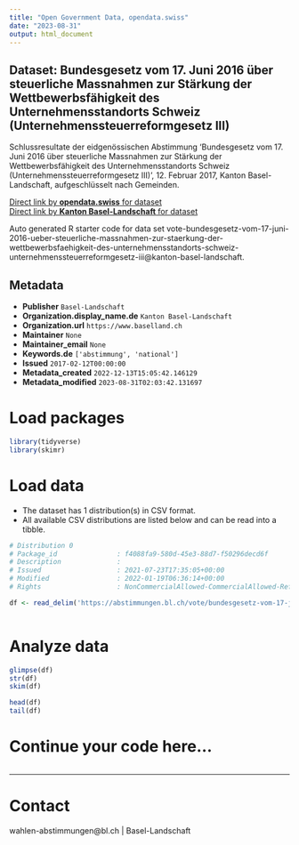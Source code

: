```yaml
---
title: "Open Government Data, opendata.swiss"
date: "2023-08-31"
output: html_document
---
```


## Dataset: Bundesgesetz vom 17. Juni 2016 über steuerliche Massnahmen zur Stärkung der Wettbewerbsfähigkeit des Unternehmensstandorts Schweiz (Unternehmenssteuerreformgesetz III)

Schlussresultate der eidgenössischen Abstimmung 'Bundesgesetz vom 17. Juni 2016 über steuerliche Massnahmen zur Stärkung der Wettbewerbsfähigkeit des Unternehmensstandorts Schweiz (Unternehmenssteuerreformgesetz III)	', 12. Februar 2017, Kanton Basel-Landschaft, aufgeschlüsselt nach Gemeinden.

[Direct link by **opendata.swiss** for dataset](https://opendata.swiss/de/dataset/bundesgesetz-vom-17-juni-2016-uber-steuerliche-massnahmen-zur-starkung-der-wettbewerbsfahigkeit)<br>
[Direct link by **Kanton Basel-Landschaft** for dataset](https://abstimmungen.bl.ch/vote/bundesgesetz-vom-17-juni-2016-ueber-steuerliche-massnahmen-zur-staerkung-der-wettbewerbsfaehigkeit-des-unternehmensstandorts-schweiz-unternehmenssteuerreformgesetz-iii/data)

Auto generated R starter code for data set vote-bundesgesetz-vom-17-juni-2016-ueber-steuerliche-massnahmen-zur-staerkung-der-wettbewerbsfaehigkeit-des-unternehmensstandorts-schweiz-unternehmenssteuerreformgesetz-iii@kanton-basel-landschaft.

## Metadata

- **Publisher** `Basel-Landschaft`
- **Organization.display_name.de** `Kanton Basel-Landschaft`
- **Organization.url** `https://www.baselland.ch`
- **Maintainer** `None`
- **Maintainer_email** `None`
- **Keywords.de** `['abstimmung', 'national']`
- **Issued** `2017-02-12T00:00:00`
- **Metadata_created** `2022-12-13T15:05:42.146129`
- **Metadata_modified** `2023-08-31T02:03:42.131697`


# Load packages

```r

library(tidyverse)
library(skimr)

```

# Load data

-   The dataset has 1 distribution(s) in CSV format.
-   All available CSV distributions are listed below and can be read into a tibble.

```r

# Distribution 0
# Package_id               : f4088fa9-580d-45e3-88d7-f50296decd6f
# Description              : 
# Issued                   : 2021-07-23T17:35:05+00:00
# Modified                 : 2022-01-19T06:36:14+00:00
# Rights                   : NonCommercialAllowed-CommercialAllowed-ReferenceRequired

df <- read_delim('https://abstimmungen.bl.ch/vote/bundesgesetz-vom-17-juni-2016-ueber-steuerliche-massnahmen-zur-staerkung-der-wettbewerbsfaehigkeit-des-unternehmensstandorts-schweiz-unternehmenssteuerreformgesetz-iii/data-csv')



```

# Analyze data

```r

glimpse(df)
str(df)
skim(df)

head(df)
tail(df)

```

# Continue your code here...

```r

```

------------------------------------------------------------------------

# Contact

wahlen-abstimmungen@bl.ch | Basel-Landschaft
